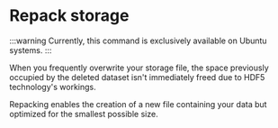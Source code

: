 
# Repack storage

:::warning
Currently, this command is exclusively available on <UbuntuIcon /> Ubuntu
systems.
:::

When you frequently overwrite your <StorageIcon /> storage file, the space
previously occupied by the deleted dataset isn't immediately freed due to HDF5
technology's workings.

Repacking enables the creation of a new file containing your data but optimized
for the smallest possible size.
